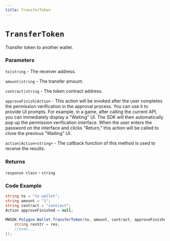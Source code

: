 ```yaml
---
title: TransferToken
---
```


# `TransferToken`

Transfer token to another wallet.
### Parameters
`to|string` - The receiver address.

`amount|string` - The transfer amount.

`contract|string` -  The token contract address.

`approveFinish|Action` - This action will be invoked after the user completes the permission verification in the approval process. You can use it to provide UI prompts. For example, in a game, after calling the current API, you can immediately display a "Waiting" UI. The SDK will then automatically pop up the permission verification interface. When the user enters the password on the interface and clicks "Return," this action will be called to close the previous "Waiting" UI.

`action|Action<string>` - The callback function of this method is used to receive the results.

### Returns
`response class` - `string`

### Code Example
```csharp
string to = "to wallet";
string amount = "1";
string contract = "contract";
Action approveFinished = null;

MWSDK.Polygon.Wallet.TransferToken(to, amount, contract, approveFinished, (res) => {
    string resStr = res;
    //todo...
});
```